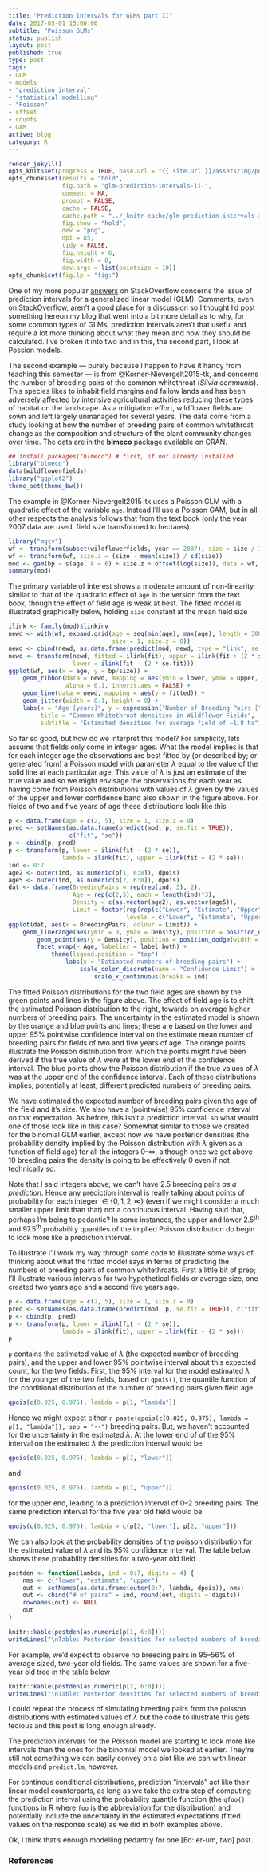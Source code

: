 ```yaml
--- 
title: "Prediction intervals for GLMs part II"
date: 2017-05-01 15:00:00
subtitle: "Poisson GLMs"
status: publish
layout: post
published: true
type: post
tags:
- GLM
- models
- "prediction interval"
- "statistical modelling"
- "Poisson"
- offset
- counts
- GAM
active: blog
category: R
---
```


```r
render_jekyll()
opts_knit$set(progress = TRUE, base.url = "{{ site.url }}/assets/img/posts/", base.dir = "/home/gavin/work/web/jekyll/blog/assets/img/posts/")
opts_chunk$set(results = "hold",
               fig.path = "glm-prediction-intervals-ii-", 
               comment = NA,
               prompt = FALSE,
               cache = FALSE,
               cache.path = "../_knitr-cache/glm-prediction-intervals-ii-", 
               fig.show = "hold",
               dev = "png",
               dpi = 85,
               tidy = FALSE,
               fig.height = 6,
               fig.width = 8,
               dev.args = list(pointsize = 10))
opts_chunk$set(fig.lp = "fig:")
```

One of my more popular [answers](http://stackoverflow.com/a/14424417/429846) on StackOverflow concerns the issue of prediction intervals for a generalized linear model (GLM). Comments, even on StackOverflow, aren't a good place for a discussion so I thought I'd post something hereon my blog that went into a bit more detail as to why, for some common types of GLMs, prediction intervals aren't that useful and require a lot more thinking about what they mean and how they should be calculated. I've broken it into two and in this, the second part, I look at Possion models.

The second example --- purely because I happen to have it handy from teaching this semester --- is from @Korner-Nievergelt2015-tk, and concerns the number of breeding pairs of the common whitethroat (*Silvia communis*). This species likes to inhabit field margins and fallow lands and has been adversely affected by intensive agricultural activities reducing these types of habitat on the landscape. As a mitigiation effort, wildflower fields are sown and left largely unmanaged for several years. The data come from a study looking at how the number of breeding pairs of common whitethroat change as the composition and structure of the plant community changes over time. The data are in the **blmeco** package available on CRAN.

```r
## install.packages("blmeco") # first, if not already installed
library("blmeco")
data(wildflowerfields)
library("ggplot2")
theme_set(theme_bw())
```

The example in @Korner-Nievergelt2015-tk uses a Poisson GLM with a quadratic effect of the variable `age`. Instead I'll use a Poisson GAM, but in all other respects the analysis follows that from the text book (only the year 2007 data are used, field size transformed to hectares).

```r
library("mgcv")
wf <- transform(subset(wildflowerfields, year == 2007), size = size / 100)
wf <- transform(wf, size.z = (size - mean(size)) / sd(size))
mod <- gam(bp ~ s(age, k = 6) + size.z + offset(log(size)), data = wf, family = poisson, method = "REML")
summary(mod)
```

The primary variable of interest shows a moderate amount of non-linearity, similar to that of the quadratic effect of `age` in the version from the text book, though the effect of field age is weak at best. The fitted model is illustrated graphically below, holding `size` constant at the mean field size

```r
ilink <- family(mod)$linkinv
newd <- with(wf, expand.grid(age = seq(min(age), max(age), length = 300),
                             size = 1, size.z = 0))
newd <- cbind(newd, as.data.frame(predict(mod, newd, type = "link", se.fit = TRUE)))
newd <- transform(newd, fitted = ilink(fit), upper = ilink(fit + (2 * se.fit)),
                  lower = ilink(fit - (2 * se.fit)))
ggplot(wf, aes(x = age, y = bp/size)) +
    geom_ribbon(data = newd, mapping = aes(ymin = lower, ymax = upper, x = age),
                alpha = 0.1, inherit.aes = FALSE) +
    geom_line(data = newd, mapping = aes(y = fitted)) +
    geom_jitter(width = 0.1, height = 0) +
    labs(x = "Age [years]", y = expression("Number of Breeding Pairs [" * pairs ~ ha^{-1} * "]"),
         title = "Common Whitethroat densities in Wildflower Fields",
         subtitle = "Estimated densities for average field of ~1.8 ha")
```

So far so good, but how do we interpret this model? For simplicity, lets assume that fields only come in integer ages. What the model implies is that for each integer age the observations are best fitted by (or described by; or generated from) a Poisson model with parameter $\lambda$ equal to the value of the solid line at each particular age. This value of $\lambda$ is just an estimate of the true value and so we might envisage the observations for each year as having come from Poisson distributions with values of $\lambda$ given by the values of the upper and lower confidence band also shown in the figure above. For fields of two and five years of age these distributions look like this

```r
p <- data.frame(age = c(2, 5), size = 1, size.z = 0)
pred <- setNames(as.data.frame(predict(mod, p, se.fit = TRUE)),
                 c("fit", "se"))
p <- cbind(p, pred)
p <- transform(p, lower = ilink(fit - (2 * se)),
               lambda = ilink(fit), upper = ilink(fit + (2 * se)))
ind <- 0:7
age2 <- outer(ind, as.numeric(p[1, 6:8]), dpois)
age5 <- outer(ind, as.numeric(p[2, 6:8]), dpois)
dat <- data.frame(BreedingPairs = rep(rep(ind, 3), 2),
                  Age = rep(c(2,5), each = length(ind)*3),
                  Density = c(as.vector(age2), as.vector(age5)),
                  Limit = factor(rep(rep(c("Lower", "Estimate", "Upper"), each = length(ind)), 2),
                                 levels = c("Lower", "Estimate", "Upper")))
ggplot(dat, aes(x = BreedingPairs, colour = Limit)) +
    geom_linerange(aes(ymin = 0, ymax = Density), position = position_dodge(width = 0.5)) +
        geom_point(aes(y = Density), position = position_dodge(width = 0.5)) +
        facet_wrap(~ Age, labeller = label_both) +
            theme(legend.position = "top") +
                labs(x = "Estimated numbers of breeding pairs") +
                    scale_color_discrete(name = "Confidence Limit") +
                        scale_x_continuous(breaks = ind)
```

The fitted Poisson distributions for the two field ages are shown by the green points and lines in the figure above. The effect of field age is to shift the estimated Poisson distribution to the right, towards on average higher numbers of breeding pairs. The uncertainty in the estimated model is shown by the orange and blue points and lines; these are based on the lower and upper 95% pointwise confidence interval on the estimate mean number of breeding pairs for fields of two and five years of age. The orange points illustrate the Poisson distribution from which the points might have been derived if the true value of $\lambda$ were at the lower end of the confidence interval. The blue points show the Poisson distribution if the true values of $\lambda$ was at the upper end of the confidence interval. Each of these distributions implies, potentially at least, different predicted numbers of breeding pairs.

We have estimated the expected number of breeding pairs given the age of the field and it's size. We also have a (pointwise) 95% confidence interval on that expectation. As before, this isn't a prediction interval, so what would one of those look like in this case? Somewhat similar to those we created for the binomial GLM earlier, except now we have posterior densities (the probability density implied by the Poisson distribution with $\lambda$ given as a function of field age) for all the integers 0--∞, although once we get above 10 breeding pairs the density is going to be effectively 0 even if not technically so.

Note that I said integers above; we can't have 2.5 breeding pairs *as a prediction*. Hence any prediction interval is really talking about points of probability for each integer $\in \{0, 1, 2, \infty\}$ (even if we might consider a much smaller upper limit than that) not a continuous interval. Having said that, perhaps I'm being to pedantic? In some instances, the upper and lower 2.5^th^ and 97.5^th^ probability quantiles of the implied Poisson distribution do begin to look more like a prediction interval.

To illustrate I'll work my way through some code to illustrate some ways of thinking about what the fitted model says in terms of predicting the numbers of breeding pairs of common whitethroats. First a little bit of prep; I'll illustrate various intervals for two hypothetical fields or average size, one created two years ago and a second five years ago. 

```r
p <- data.frame(age = c(2, 5), size = 1, size.z = 0)
pred <- setNames(as.data.frame(predict(mod, p, se.fit = TRUE)), c("fit", "se"))
p <- cbind(p, pred)
p <- transform(p, lower = ilink(fit - (2 * se)),
               lambda = ilink(fit), upper = ilink(fit + (2 * se)))
p
```

`p` contains the estimated value of $\lambda$ (the expected number of breeding pairs), and the upper and lower 95% pointwise interval about this expected count, for the two fields. First, the 95% interval for the model estimated $\lambda$ for the younger of the two fields, based on `qpois()`, the quantile function of the conditional distribution of the number of breeding pairs given field age

```r
qpois(c(0.025, 0.975), lambda = p[1, "lambda"])
```

Hence we might expect either `r paste(qpois(c(0.025, 0.975), lambda = p[1, "lambda"]), sep = "--")` breeding pairs. But, we haven't accounted for the uncertainty in the estimated $\lambda$. At the lower end of of the 95% interval on the estimated $\lambda$ the prediction interval would be

```r
qpois(c(0.025, 0.975), lambda = p[1, "lower"])
```

and

```r
qpois(c(0.025, 0.975), lambda = p[1, "upper"])
```

for the upper end, leading to a prediction interval of 0--2 breeding pairs. The same prediction interval for the five year old field would be

```r
qpois(c(0.025, 0.975), lambda = c(p[2, "lower"], p[2, "upper"]))
```

We can also look at the probability densities of the poisson distribution for the estimated value of $\lambda$ and its 95% confidence interval. The table below shows these probability densities for a two-year old field

```r
postden <- function(lambda, ind = 0:7, digits = 4) {
    nms <- c("lower", "estimate", "upper")
    out <- setNames(as.data.frame(outer(0:7, lambda, dpois)), nms)
    out <- cbind("# of pairs" = ind, round(out, digits = digits))
    rownames(out) <- NULL
    out
}

knitr::kable(postden(as.numeric(p[1, 6:8])))
writeLines("\nTable: Posterior densities for selected numbers of breeding pairs for a two year old field. Columns show the densities for a poisson distribution with $\\lambda$ equal to the esimated value and the lower and upper limits on the estimated values for this field.")
```

For example, we'd expect to observe no breeding pairs in 95--56% of average sized, two-year old fields. The same values are shown for a five-year old tree in the table below

```r
knitr::kable(postden(as.numeric(p[2, 6:8])))
writeLines("\nTable: Posterior densities for selected numbers of breeding pairs for a five year old field. Columns show the densities for a poisson distribution with $\\lambda$ equal to the esimated value and the lower and upper limits on the estimated values for this field.")
```

<!--
```r
p <- expand.grid(age = 1:9, size = 1, size.z = 0)
p <- cbind(p, lambda = predict(mod, p, type = "response"))
N <- 10000 # number of fields to simulate
set.seed(10)
sim <- unlist(mapply(rpois, n = N, lambda = p$lambda, SIMPLIFY = FALSE))
sim <- data.frame(age = rep(p$age, each = N), pairs = sim) 

tab <- cbind("Age [yrs]" = 1:9, with(sim, table(age, pairs)) / N)
knitr::kable(tab, digits = 3)
writeLines("\nTable: Estimated probability of the visited and no-visited outcomes based on the upper (upr) and lower (lwr) 95% interval of the model-estimated probability of visitation for two leafe heights.")
```

```r
tab2 <- t(sapply(p$lambda, function(l) dpois(0:7, lambda = l)))
colnames(tab2) <-  0:7
tab2 <- cbind("Age [yrs]" = 1:9, tab2)
knitr::kable(tab2, digits = 3)
writeLines("\nTable: Estimated probability of the visited and no-visited outcomes based on the upper (upr) and lower (lwr) 95% interval of the model-estimated probability of visitation for two leafe heights.")
```
-->

I could repeat the process of simulating breeding pairs from the poisson distributions with estimated values of $\lambda$ but the code to illustrate this gets tedious and this post is long enough already.

The prediction intervals for the Poisson model are starting to look more like intervals than the ones for the binomial model we looked at earlier. They're still not something we can easily convey on a plot like we can with linear models and `predict.lm`, however.

For continous conditional distributions, prediction "intervals" act like their linear model counterparts, as long as we take the extra step of computing the prediction interval using the probability quantile function (the `qfoo()` functions in R where `foo` is the abbreviation for the distribution) and potentially include the uncertainty in the estimated expectations (fitted values on the response scale) as we did in both examples above.

Ok, I think that's enough modelling pedantry for one [Ed: er-um, *two*] post.

### References











